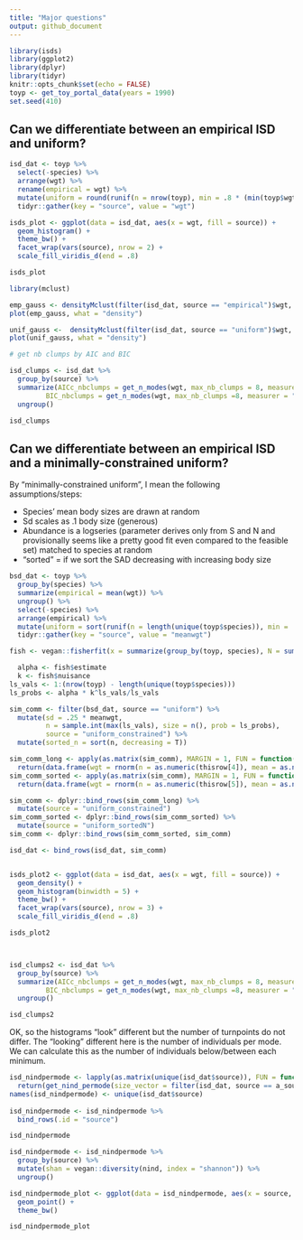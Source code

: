 ```yaml
---
title: "Major questions"
output: github_document
---
```


```r
library(isds)
library(ggplot2)
library(dplyr)
library(tidyr)
knitr::opts_chunk$set(echo = FALSE)
toyp <- get_toy_portal_data(years = 1990)
set.seed(410)
```


## Can we differentiate between an empirical ISD and uniform?

```r

isd_dat <- toyp %>%
  select(-species) %>%
  arrange(wgt) %>%
  rename(empirical = wgt) %>%
  mutate(uniform = round(runif(n = nrow(toyp), min = .8 * (min(toyp$wgt)), max = 1.2 * (max(toyp$wgt))))) %>%
  tidyr::gather(key = "source", value = "wgt")

isds_plot <- ggplot(data = isd_dat, aes(x = wgt, fill = source)) +
  geom_histogram() +
  theme_bw() +
  facet_wrap(vars(source), nrow = 2) +
  scale_fill_viridis_d(end = .8)

isds_plot
```


```r
library(mclust)

emp_gauss <- densityMclust(filter(isd_dat, source == "empirical")$wgt, G =  1:8, modelNames = c("V"))
plot(emp_gauss, what = "density")

unif_gauss <-  densityMclust(filter(isd_dat, source == "uniform")$wgt, G =  1:8, modelNames = c("V"))
plot(unif_gauss, what = "density")

# get nb clumps by AIC and BIC

isd_clumps <- isd_dat %>%
  group_by(source) %>%
  summarize(AICc_nbclumps = get_n_modes(wgt, max_nb_clumps = 8, measurer = "aicc"),
         BIC_nbclumps = get_n_modes(wgt, max_nb_clumps =8, measurer = "bic")) %>%
  ungroup()

isd_clumps

```
## Can we differentiate between an empirical ISD and a minimally-constrained uniform?

By "minimally-constrained uniform", I mean the following assumptions/steps:

* Species' mean body sizes are drawn at random
* Sd scales as .1 body size (generous)
* Abundance is a logseries (parameter derives only from S and N and provisionally seems like a pretty good fit even compared to the feasible set) matched to species at random
* "sorted" = if we sort the SAD decreasing with increasing body size

```r

bsd_dat <- toyp %>%
  group_by(species) %>%
  summarize(empirical = mean(wgt)) %>%
  ungroup() %>%
  select(-species) %>%
  arrange(empirical) %>%
  mutate(uniform = sort(runif(n = length(unique(toyp$species)), min = .8 * (min(toyp$wgt)), max = 1.2 * (max(toyp$wgt))))) %>%
  tidyr::gather(key = "source", value = "meanwgt")

fish <- vegan::fisherfit(x = summarize(group_by(toyp, species), N = sum(n()))$N)

  alpha <- fish$estimate
  k <- fish$nuisance
ls_vals <- 1:(nrow(toyp) - length(unique(toyp$species)))
ls_probs <- alpha * k^ls_vals/ls_vals

sim_comm <- filter(bsd_dat, source == "uniform") %>%
  mutate(sd = .25 * meanwgt,
         n = sample.int(max(ls_vals), size = n(), prob = ls_probs),
         source = "uniform_constrained") %>%
  mutate(sorted_n = sort(n, decreasing = T))

sim_comm_long <- apply(as.matrix(sim_comm), MARGIN = 1, FUN = function(thisrow) 
  return(data.frame(wgt = rnorm(n = as.numeric(thisrow[4]), mean = as.numeric(thisrow[2]), sd = as.numeric(thisrow[3])))))
sim_comm_sorted <- apply(as.matrix(sim_comm), MARGIN = 1, FUN = function(thisrow) 
  return(data.frame(wgt = rnorm(n = as.numeric(thisrow[5]), mean = as.numeric(thisrow[2]), sd = as.numeric(thisrow[3])))))

sim_comm <- dplyr::bind_rows(sim_comm_long) %>%
  mutate(source = "uniform_constrained") 
sim_comm_sorted <- dplyr::bind_rows(sim_comm_sorted) %>%
  mutate(source = "uniform_sortedN")
sim_comm <- dplyr::bind_rows(sim_comm_sorted, sim_comm)

isd_dat <- bind_rows(isd_dat, sim_comm)


isds_plot2 <- ggplot(data = isd_dat, aes(x = wgt, fill = source)) +
  geom_density() +
  geom_histogram(binwidth = 5) +
  theme_bw() +
  facet_wrap(vars(source), nrow = 3) +
  scale_fill_viridis_d(end = .8)

isds_plot2



isd_clumps2 <- isd_dat %>%
  group_by(source) %>%
  summarize(AICc_nbclumps = get_n_modes(wgt, max_nb_clumps = 8, measurer = "aicc"),
         BIC_nbclumps = get_n_modes(wgt, max_nb_clumps =8, measurer = "bic")) %>%
  ungroup()

isd_clumps2


```


OK, so the histograms "look" different but the number of turnpoints do not differ. The "looking" different here is the number of individuals per mode. We can calculate this as the number of individuals below/between each minimum. 

```r

isd_nindpermode <- lapply(as.matrix(unique(isd_dat$source)), FUN = function(a_source, isd_dat) 
  return(get_nind_permode(size_vector = filter(isd_dat, source == a_source)$wgt)), isd_dat = isd_dat) 
names(isd_nindpermode) <- unique(isd_dat$source)
  
isd_nindpermode <- isd_nindpermode %>%
  bind_rows(.id = "source")

isd_nindpermode

isd_nindpermode <- isd_nindpermode %>%
  group_by(source) %>%
  mutate(shan = vegan::diversity(nind, index = "shannon")) %>%
  ungroup() 

isd_nindpermode_plot <- ggplot(data = isd_nindpermode, aes(x = source, y = shan)) +
  geom_point() +
  theme_bw()

isd_nindpermode_plot

```
